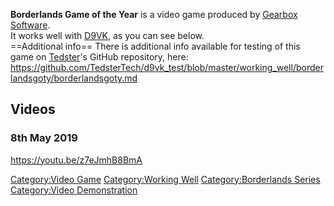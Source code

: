 <strong>Borderlands Game of the Year</strong> is a video game produced by [[Gearbox Software]].
<br />
It works well with [[D9VK]], as you can see below.
<br />
==Additional info==
There is additional info available for testing of this game on [[User:Tedster|Tedster]]'s GitHub repository, here:
<br />
https://github.com/TedsterTech/d9vk_test/blob/master/working_well/borderlandsgoty/borderlandsgoty.md

==Videos==
===8th May 2019===
<youtube>https://youtu.be/z7eJmhB8BmA</youtube>

[[Category:Video Game]]
[[Category:Working Well]]
[[Category:Borderlands Series]]
[[Category:Video Demonstration]]
